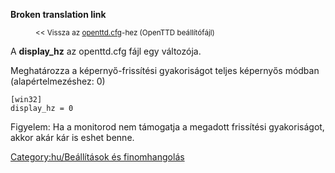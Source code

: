 '''Broken translation link'''
:<small><< Vissza az [[Main/hu/openttd.cfg|openttd.cfg]]-hez (OpenTTD beállítófájl)</small>


A '''display_hz''' az openttd.cfg fájl egy változója.

Meghatározza a képernyő-frissítési gyakoriságot teljes képernyős módban (alapértelmezéshez: 0)

 [win32]
 display_hz = 0

Figyelem: Ha a monitorod nem támogatja a megadott frissítési gyakoriságot, akkor akár kár is eshet benne.


[[Category:hu/Beállítások és finomhangolás]]